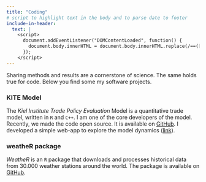 ```yaml
---
title: "Coding"
# script to highlight text in the body and to parse date to footer
include-in-header:
  text: |
    <script>
      document.addEventListener("DOMContentLoaded", function() {
        document.body.innerHTML = document.body.innerHTML.replace(/==([^=]+)==/g, '<span class="highlight">$1</span>');
      });
    </script>
---
```


Sharing methods and results are a cornerstone of science. The same holds true for code. Below you find some my software projects.

### KITE Model

The *Kiel Institute Trade Policy Evaluation* Model is a quantitative trade model, written in `R` and `C++`. I am one of the core developers of the model. Recently, we made the code open source. It is available on [GitHub](https://github.com/julianhinz/KITE). I developed a simple web-app to explore the model dynamics ([link](https://hendrikmahlkow.shinyapps.io/kite-shiny/)).

### weatheR package

*WeatheR* is an `R` package that downloads and processes historical data from 30.000 weather stations around the world. The package is available on [GitHub](https://github.com/hendrikmahlkow/weatheR).

